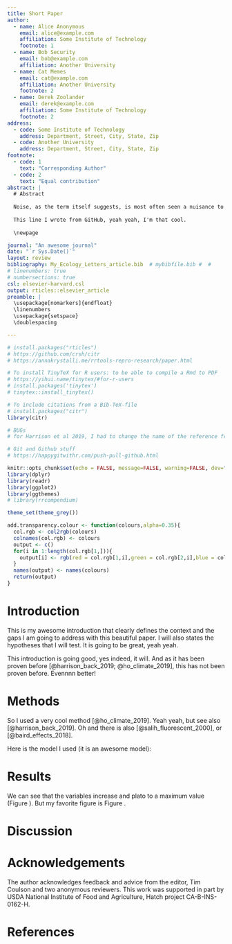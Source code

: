 ```yaml
---
title: Short Paper
author:
  - name: Alice Anonymous
    email: alice@example.com
    affiliation: Some Institute of Technology
    footnote: 1
  - name: Bob Security
    email: bob@example.com
    affiliation: Another University
  - name: Cat Memes
    email: cat@example.com
    affiliation: Another University
    footnote: 2
  - name: Derek Zoolander
    email: derek@example.com
    affiliation: Some Institute of Technology
    footnote: 2
address:
  - code: Some Institute of Technology
    address: Department, Street, City, State, Zip
  - code: Another University
    address: Department, Street, City, State, Zip
footnote:
  - code: 1
    text: "Corresponding Author"
  - code: 2
    text: "Equal contribution"
abstract: |
  # Abstract
  
  Noise, as the term itself suggests, is most often seen a nuisance to ecological insight, a inconvenient reality that must be acknowledged, a haystack that must be stripped away to reveal the processes of interest underneath. Yet despite this well-earned reputation, noise is often interesting in its own right: noise can induce novel phenomena that could not be understood from some underlying determinstic model alone.  Nor is all noise the same, and close examination of differences in frequency, color or magnitude can reveal insights that would otherwise be inaccessible.  Yet with each aspect of stochasticity leading to some new or unexpected behavior, the time is right to move beyond the familiar refrain of "everything is important" [@harrison_back_2019].  Stochastic phenomena can suggest new ways of inferring process from pattern, and thus spark more dialog between theory and empirical perspectives that best advances the field as a whole. I highlight a few compelling examples, while observing that the study of stochastic phenomena are only beginning to make this translation into empirical inference.  There are rich opportunities at this interface in the years ahead.  
  
  This line I wrote from GitHub, yeah yeah, I'm that cool.
  
  \newpage

journal: "An awesome journal"
date: "`r Sys.Date()`"
layout: review
bibliography: My_Ecology_Letters_article.bib  # mybibfile.bib #  #
# linenumbers: true
# numbersections: true
csl: elsevier-harvard.csl
output: rticles::elsevier_article
preamble: |
  \usepackage[nomarkers]{endfloat}
  \linenumbers
  \usepackage{setspace}
  \doublespacing

---
```


```r
# install.packages("rticles")
# https://github.com/crsh/citr
# https://annakrystalli.me/rrtools-repro-research/paper.html

# To install TinyTeX for R users: to be able to compile a Rmd to PDF
# https://yihui.name/tinytex/#for-r-users
# install.packages('tinytex')
# tinytex::install_tinytex()

# To include citations from a Bib-TeX-file
# install.packages("citr")
library(citr)
```

```r
# BUGs
# for Harrison et al 2019, I had to change the name of the reference from "harrison_back--back_2019" to "harrison_back_2019", reload the content of directory and restart the R session

# Git and Github stuff
# https://happygitwithr.com/push-pull-github.html
```


```r
knitr::opts_chunk$set(echo = FALSE, message=FALSE, warning=FALSE, dev="cairo_pdf", fig.width=7, fig.height=3.5)
library(dplyr)
library(readr)
library(ggplot2)
library(ggthemes)
# library(rrcompendium)

theme_set(theme_grey())

```

```r
add.transparency.colour <- function(colours,alpha=0.35){
  col.rgb <- col2rgb(colours)
  colnames(col.rgb) <- colours
  output <- c()
  for(i in 1:length(col.rgb[1,])){
    output[i] <- rgb(red = col.rgb[1,i],green = col.rgb[2,i],blue = col.rgb[3,i], maxColorValue = 255,alpha = alpha*255)
  }
  names(output) <- names(colours)
  return(output)
}
```

# Introduction

This is my awesome introduction that clearly defines the context and the gaps I am going to address with this beautiful paper. I will also states the hypotheses that I will test. It is going to be great, yeah yeah.

This introduction is going good, yes indeed, it will. And as it has been proven before [@harrison_back_2019; @ho_climate_2019], this has not been proven before. Evennnn better!

  \newpage

# Methods

So I used a very cool method [@ho_climate_2019]. Yeah yeah, but see also [@harrison_back_2019]. Oh and there is also [@salih_fluorescent_2000], or [@baird_effects_2018].

Here is the model I used (it is an awesome model):

\begin{align}
\frac{\mathrm{d} n}{\mathrm{d} t} = \underbrace{c n \left(1 - \frac{n}{N}\right)}_{\textrm{birth}} - \underbrace{e n}_{\textrm{death}}, \label{levins}
\end{align}

  \newpage

# Results


We can see that the variables increase and plato to a maximum value (Figure \ref{fig:figure1}). But my favorite figure is Figure \ref{fig:myfigure}.


# Discussion

# Acknowledgements

The author acknowledges feedback and advice from the editor,
Tim Coulson and two anonymous reviewers. This work was supported in
part by  USDA National Institute of Food and Agriculture, Hatch
project CA-B-INS-0162-H.

# References


\newpage

\begin{landscape}

```{r figure1, figure1, fig.cap="\\label{fig:figure1}Population dynamics from a Gillespie simulation of the Levins model with large (N=1000, panel A) and small (N=100, panel B) number of sites (blue) show relatively weaker effects of demographic noise in the bigger system. Models are otherwise identical, with e = 0.2 and c = 1 (code in appendix A). Theoretical predictions for mean and plus/minus one standard deviation shown in horizontal re dashed lines.", out.extra='angle=0', fig.align='center', fig.width=4.5, fig.height=3}
# create colour palette
colours <- ptol_pal()(2)

# load-data
data <- read_csv(here::here("Dataset_raw/gillespie.csv"), col_types = "cdiddd")  

# recode-data
data <- data %>% 
  mutate(system_size = recode(system_size, large = "A. 1000 total sites", small= "B. 100 total sites")) 

# plot-gillespie
data %>%
  ggplot(aes(x = time)) + 
  geom_hline(aes(yintercept = mean), lty=2, col=colours[2]) + 
  geom_hline(aes(yintercept = minus_sd), lty=2, col=colours[2]) + 
  geom_hline(aes(yintercept = plus_sd), lty=2, col=colours[2]) + 
  geom_line(aes(y = n), col=colours[1]) +
  facet_wrap(~system_size, scales = "free_y")
```

```{r myfigure, fig.cap="\\label{fig:myfigure}The is my figure. It is awesome. Plus it does not use ggplot, which is even better. It shows the level of happiness relatively to the amount of cheese people eat.", fig.width=4.5, fig.height=3}
colPts <- add.transparency.colour(colours = "grey60", alpha = 0.35)

df <- data.frame()
group.var <- c("never","once a month","every day")
for(i in 1:length(group.var)){
  happynesshere <- rnorm(n = 100, mean = 0, sd = 2) + i*3
  df.parthere <- cbind(rep(group.var[i],length(happynesshere)),happynesshere)
  df <- rbind(df,df.parthere)
}
names(df) <- c("Cheese_freq","happiness")
df$happiness <- as.numeric(as.character(df$happiness))
par(mar=c(4,4,0.5,0.5))
stripchart(x = happiness ~ Cheese_freq, data = df, vertical = T, method = "jitter", pch = 16, col =  colPts, cex = 1.5, las = 1)
par(new = T)
colHere <- add.transparency.colour(colours = "white", alpha = 0)
boxplot(happiness ~ Cheese_freq, data = df, horizontal = F, col = colHere, at =  1:length(levels(df$Cheese_freq)), add = T, outline = F, names = c("","",""), xaxt="n", yaxt = "n", boxwex=0.5)
mean.here <- tapply(df$happiness, df$Cheese_freq, mean)
points(y = mean.here, x = 1:length(mean.here), cex = 2, pch = 16)
```

\end{landscape}

